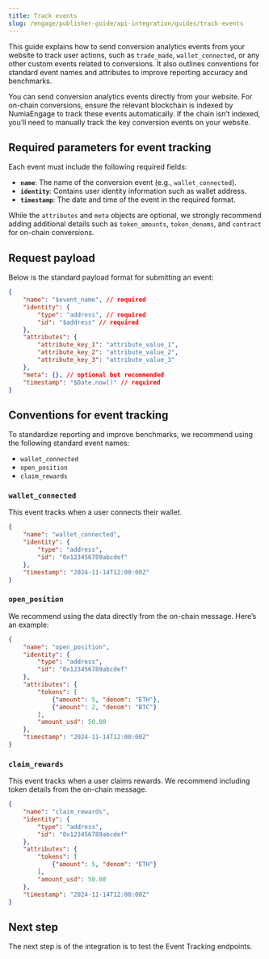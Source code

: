 ```yaml
---
title: Track events
slug: /engage/publisher-guide/api-integration/guides/track-events
---
```


This guide explains how to send conversion analytics events from your website to track user actions, such as `trade_made`, `wallet_connected`, or any other custom events related to conversions. It also outlines conventions for standard event names and attributes to improve reporting accuracy and benchmarks.

You can send conversion analytics events directly from your website. For on-chain conversions, ensure the relevant blockchain is indexed by NumiaEngage to track these events automatically. If the chain isn’t indexed, you’ll need to manually track the key conversion events on your website.

## Required parameters for event tracking

Each event must include the following required fields:

- **`name`**: The name of the conversion event (e.g., `wallet_connected`).
- **`identity`**: Contains user identity information such as wallet address.
- **`timestamp`**: The date and time of the event in the required format.

While the `attributes` and `meta` objects are optional, we strongly recommend adding additional details such as `token_amounts`, `token_denoms`, and `contract` for on-chain conversions.

## Request payload
Below is the standard payload format for submitting an event:

```json
{
    "name": "$event_name", // required
    "identity": {
        "type": "address", // required
        "id": "$address" // required
    },
    "attributes": {
        "attribute_key_1": "attribute_value_1",
        "attribute_key_2": "attribute_value_2",
        "attribute_key_3": "attribute_value_3"
    },
    "meta": {}, // optional but recommended
    "timestamp": "$Date.now()" // required
}
```

## Conventions for event tracking
To standardize reporting and improve benchmarks, we recommend using the following standard event names:
- `wallet_connected`
- `open_position`
- `claim_rewards`

### `wallet_connected`
This event tracks when a user connects their wallet.

```json
{
    "name": "wallet_connected",
    "identity": {
        "type": "address",
        "id": "0x123456789abcdef"
    },
    "timestamp": "2024-11-14T12:00:00Z"
}
```

### `open_position`
We recommend using the data directly from the on-chain message. Here’s an example:

```json
{
    "name": "open_position",
    "identity": {
        "type": "address",
        "id": "0x123456789abcdef"
    },
    "attributes": {
        "tokens": [
            {"amount": 5, "denom": "ETH"},
            {"amount": 2, "denom": "BTC"}
        ],
        "amount_usd": 50.00
    },
    "timestamp": "2024-11-14T12:00:00Z"
}
```

### `claim_rewards`
This event tracks when a user claims rewards. We recommend including token details from the on-chain message.

```json
{
    "name": "claim_rewards",
    "identity": {
        "type": "address",
        "id": "0x123456789abcdef"
    },
    "attributes": {
        "tokens": [
            {"amount": 5, "denom": "ETH"}
        ],
        "amount_usd": 50.00
    },
    "timestamp": "2024-11-14T12:00:00Z"
}
```

## Next step
The next step is of the integration is to test the Event Tracking endpoints. 

<CardList cols={2}>
<Card 
  title="Track an event"
  link="/reference/engage/track-event"
  icon="arrow-square-up-right"
  iconType='regular'
  iconSize='32px'
/>
<Card 
  title="Track an event from the NumiaEngage SDK"
  link="/reference/engage/track-sdk-event"
  icon="arrow-square-up-right"
  iconType='regular'
  iconSize='32px'
/>
</CardList>